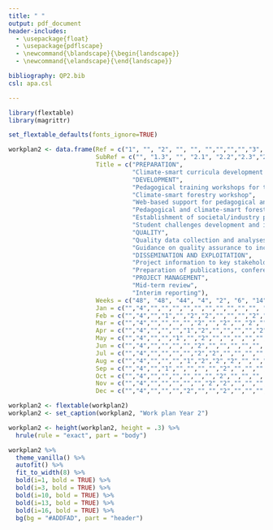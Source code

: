 ```yaml
---
title: " "
output: pdf_document
header-includes:
  - \usepackage{float}
  - \usepackage{pdflscape}
  - \newcommand{\blandscape}{\begin{landscape}}
  - \newcommand{\elandscape}{\end{landscape}}

bibliography: QP2.bib
csl: apa.csl

---
```


\blandscape

```r

library(flextable)
library(magrittr)

set_flextable_defaults(fonts_ignore=TRUE) 

workplan2 <- data.frame(Ref = c("1", "", "2", "", "", "","","","","3", "","", "4", "", "", "5", "", ""),                                
                        SubRef = c("", "1.3", "", "2.1", "2.2","2.3","2.4","2.5","2.6","","3.2","3.3","","4.4","4.8","", "5.6", "5.7"),
                        Title = c("PREPARATION", 
                                  "Climate-smart curricula development and adaptation in partner HEIs",
                                  "DEVELOPMENT", 
                                  "Pedagogical training workshops for teachers and faculty staff (2)", 
                                  "Climate-smart forestry workshop",
                                  "Web-based support for pedagogical and climate-smart forestry curricula development",
                                  "Pedagogical and climate-smart forestry workshops training materials preparation",
                                  "Establishment of societal/industry partnership",
                                  "Student challenges development and implementation",
                                  "QUALITY",
                                  "Quality data collection and analyses",
                                  "Guidance on quality assurance to increase HEIs capacity for MEL",
                                  "DISSEMINATION AND EXPLOITATION",
                                  "Project information to key stakeholders",
                                  "Preparation of publications, conference presentations",
                                  "PROJECT MANAGEMENT", 
                                  "Mid-term review", 
                                  "Interim reporting"),
                        Weeks = c("48", "48", "44", "4", "2", "6", "14", "6", "12","6", "4", "2", "12", "2", "10", "12", "6", "6"),
                        Jan = c("","4","","","","","","","","","","", "","", "","","",""),
                        Feb = c("","4","","1","","2","2","","","","2","", "","1", "","","",""),
                        Mar = c("","4","","","","","2","","2","","2","", "","", "","","",""),
                        Apr = c("","4","","","","1","2","","","","","2", "","", "","","",""),
                        May = c("","4","","","1","","2","","","","","", "","", "","","2",""),
                        Jun = c("","4","","","","","2","","","","","", "","", "2","","2","2"),
                        Jul = c("","4","","","","","2","2","","","","", "","", "2","","2","2"),
                        Aug = c("","4","","","","1","2","2","2","","","", "","", "2","","","2"),
                        Sep = c("","4","","1","","","","","2","","","", "","1", "2","","",""),
                        Oct = c("","4","","","","","","","2","","","", "","", "2","","",""),
                        Nov = c("","4","","","","","","2","2","","","", "","", "","","",""),
                        Dec = c("","4","","","","2","","","2","","","", "","", "","","",""))

workplan2 <- flextable(workplan2)
workplan2 <- set_caption(workplan2, "Work plan Year 2")

workplan2 <- height(workplan2, height = .3) %>% 
  hrule(rule = "exact", part = "body")  

workplan2 %>%  
  theme_vanilla() %>%
  autofit() %>%
  fit_to_width(8) %>%
  bold(i=1, bold = TRUE) %>%
  bold(i=3, bold = TRUE) %>%
  bold(i=10, bold = TRUE) %>%
  bold(i=13, bold = TRUE) %>%
  bold(i=16, bold = TRUE) %>%
  bg(bg = "#ADDFAD", part = "header")
```

\elandscape